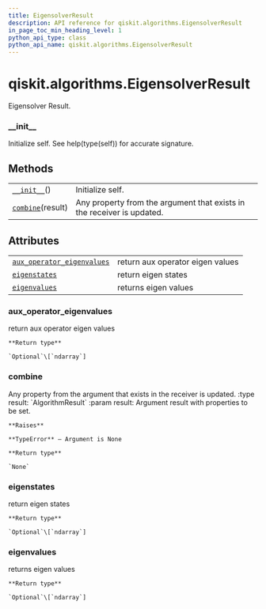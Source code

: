 ```yaml
---
title: EigensolverResult
description: API reference for qiskit.algorithms.EigensolverResult
in_page_toc_min_heading_level: 1
python_api_type: class
python_api_name: qiskit.algorithms.EigensolverResult
---
```


# qiskit.algorithms.EigensolverResult

<Class id="qiskit.algorithms.EigensolverResult" isDedicatedPage={true} github="https://github.com/qiskit/qiskit/tree/stable/0.18/qiskit/algorithms/eigen_solvers/eigen_solver.py" signature="EigensolverResult" modifiers="class">
  Eigensolver Result.

  ### \_\_init\_\_

  <Function id="qiskit.algorithms.EigensolverResult.__init__" signature="__init__()">
    Initialize self. See help(type(self)) for accurate signature.
  </Function>

  ## Methods

  |                                                                                                                 |                                                                        |
  | --------------------------------------------------------------------------------------------------------------- | ---------------------------------------------------------------------- |
  | [`__init__`](#qiskit.algorithms.EigensolverResult.__init__ "qiskit.algorithms.EigensolverResult.__init__")()    | Initialize self.                                                       |
  | [`combine`](#qiskit.algorithms.EigensolverResult.combine "qiskit.algorithms.EigensolverResult.combine")(result) | Any property from the argument that exists in the receiver is updated. |

  ## Attributes

  |                                                                                                                                                            |                                  |
  | ---------------------------------------------------------------------------------------------------------------------------------------------------------- | -------------------------------- |
  | [`aux_operator_eigenvalues`](#qiskit.algorithms.EigensolverResult.aux_operator_eigenvalues "qiskit.algorithms.EigensolverResult.aux_operator_eigenvalues") | return aux operator eigen values |
  | [`eigenstates`](#qiskit.algorithms.EigensolverResult.eigenstates "qiskit.algorithms.EigensolverResult.eigenstates")                                        | return eigen states              |
  | [`eigenvalues`](#qiskit.algorithms.EigensolverResult.eigenvalues "qiskit.algorithms.EigensolverResult.eigenvalues")                                        | returns eigen values             |

  ### aux\_operator\_eigenvalues

  <Attribute id="qiskit.algorithms.EigensolverResult.aux_operator_eigenvalues">
    return aux operator eigen values

    **Return type**

    `Optional`\[`ndarray`]
  </Attribute>

  ### combine

  <Function id="qiskit.algorithms.EigensolverResult.combine" signature="combine(result)">
    Any property from the argument that exists in the receiver is updated. :type result: `AlgorithmResult` :param result: Argument result with properties to be set.

    **Raises**

    **TypeError** – Argument is None

    **Return type**

    `None`
  </Function>

  ### eigenstates

  <Attribute id="qiskit.algorithms.EigensolverResult.eigenstates">
    return eigen states

    **Return type**

    `Optional`\[`ndarray`]
  </Attribute>

  ### eigenvalues

  <Attribute id="qiskit.algorithms.EigensolverResult.eigenvalues">
    returns eigen values

    **Return type**

    `Optional`\[`ndarray`]
  </Attribute>
</Class>

